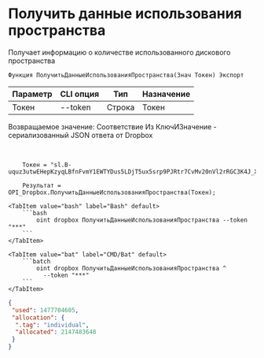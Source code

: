 ﻿---
sidebar_position: 5
---


# Получить данные использования пространства
 Получает информацию о количестве использованного дискового пространства



`Функция ПолучитьДанныеИспользованияПространства(Знач Токен) Экспорт`

  | Параметр | CLI опция | Тип | Назначение |
  |-|-|-|-|
  | Токен | --token | Строка | Токен |

  
  Возвращаемое значение:   Соответствие Из КлючИЗначение - сериализованный JSON ответа от Dropbox

<br/>




```bsl title="Пример кода"
    Токен = "sl.B-uquz3utwEHepKzyqLBfnFvmY1EWTYDus5LDjT5ux5srp9PJRtr7CvMv20nVl2rRGC3K4J_X5...";

    Результат = OPI_Dropbox.ПолучитьДанныеИспользованияПространства(Токен);
```
    

 <Tabs>
  
    <TabItem value="bash" label="Bash" default>
        ```bash
            oint dropbox ПолучитьДанныеИспользованияПространства --token "***"
        ```
    </TabItem>
  
    <TabItem value="bat" label="CMD/Bat" default>
        ```batch
            oint dropbox ПолучитьДанныеИспользованияПространства ^
              --token "***"
        ```
    </TabItem>
</Tabs>


```json title="Результат"
{
 "used": 1477704605,
 "allocation": {
  ".tag": "individual",
  "allocated": 2147483648
 }
}
```
